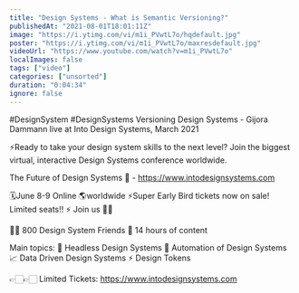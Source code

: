 ```yaml
---
title: "Design Systems - What is Semantic Versioning?"
publishedAt: "2021-08-01T18:01:11Z"
image: "https://i.ytimg.com/vi/m1i_PVwtL7o/hqdefault.jpg"
poster: "https://i.ytimg.com/vi/m1i_PVwtL7o/maxresdefault.jpg"
videoUrl: "https://www.youtube.com/watch?v=m1i_PVwtL7o"
localImages: false
tags: ["video"]
categories: ["unsorted"]
duration: "0:04:34"
ignore: false
---
```

#DesignSystem #DesignSystems
Versioning Design Systems - Gijora Dammann live at Into Design Systems, March 2021

⚡️Ready to take your design system skills to the next level? 
Join the biggest virtual, interactive Design Systems conference worldwide.

The Future of Design Systems 🚀 - https://www.intodesignsystems.com

🗓️June 8-9 Online 🌎worldwide
⚡️Super Early Bird tickets now on sale! Limited seats!! ⚡️
Join us 🙌🏻

👋🏻 800 Design System Friends
🎨 14 hours of content

Main topics:
🎨 Headless Design Systems
🤖 Automation of Design Systems
📈 Data Driven Design Systems
⚡️ Design Tokens

👉🏻👉🏻 Limited Tickets: https://www.intodesignsystems.com
